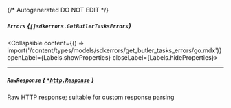 {/* Autogenerated DO NOT EDIT  */}

##### `Errors` *{`[]sdkerrors.GetButlerTasksErrors`}*
<Collapsible content={() => import('/content/types/models/sdkerrors/get_butler_tasks_errors/go.mdx')} openLabel={Labels.showProperties} closeLabel={Labels.hideProperties}>
</Collapsible>

---
##### `RawResponse` [*{ `*http.Response` }*](https://pkg.go.dev/net/http#Response)
Raw HTTP response; suitable for custom response parsing


